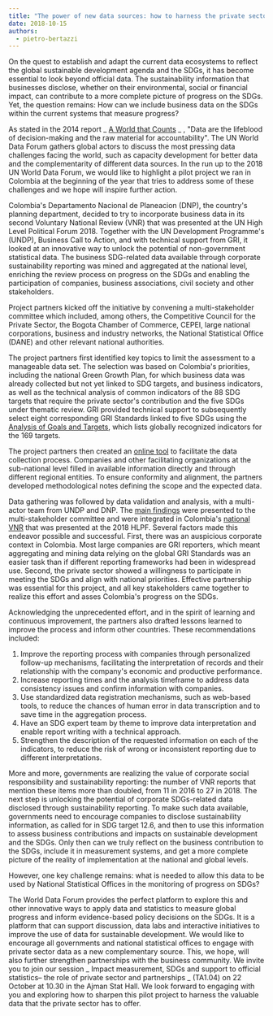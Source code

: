 ```yaml
---
title: "The power of new data sources: how to harness the private sector's role?"
date: 2018-10-15
authors:
  - pietro-bertazzi
---
```


On the quest to establish and adapt the current data ecosystems to reflect the global sustainable development agenda and the SDGs, it has become essential to look beyond official data. The sustainability information that businesses disclose, whether on their environmental, social or financial impact, can contribute to a more complete picture of progress on the SDGs. Yet, the question remains: How can we include business data on the SDGs within the current systems that measure progress?

As stated in the 2014 report _ [A World that Counts](http://www.undatarevolution.org/wp-content/uploads/2014/11/A-World-That-Counts.pdf) _ , "Data are the lifeblood of decision-making and the raw material for accountability". The UN World Data Forum gathers global actors to discuss the most pressing data challenges facing the world, such as capacity development for better data and the complementarity of different data sources. In the run up to the 2018 UN World Data Forum, we would like to highlight a pilot project we ran in Colombia at the beginning of the year that tries to address some of these challenges and we hope will inspire further action.

Colombia's Departamento Nacional de Planeacion (DNP), the country's planning department, decided to try to incorporate business data in its second Voluntary National Review (VNR) that was presented at the UN High Level Political Forum 2018. Together with the UN Development Programme's (UNDP), Business Call to Action, and with technical support from GRI, it looked at an innovative way to unlock the potential of non-government statistical data. The business SDG-related data available through corporate sustainability reporting was mined and aggregated at the national level, enriching the review process on progress on the SDGs and enabling the participation of companies, business associations, civil society and other stakeholders.

Project partners kicked off the initiative by convening a multi-stakeholder committee which included, among others, the Competitive Council for the Private Sector, the Bogota Chamber of Commerce, CEPEI, large national corporations, business and industry networks, the National Statistical Office (DANE) and other relevant national authorities.

The project partners first identified key topics to limit the assessment to a manageable data set. The selection was based on Colombia's priorities, including the national Green Growth Plan, for which business data was already collected but not yet linked to SDG targets, and business indicators, as well as the technical analysis of common indicators of the 88 SDG targets that require the private sector's contribution and the five SDGs under thematic review. GRI provided technical support to subsequently select eight corresponding GRI Standards linked to five SDGs using the [Analysis of Goals and Targets](https://www.globalreporting.org/resourcelibrary/GRI_UNGC_Business-Reporting-on-SDGs_Analysis-of-Goals-and-Targets.pdf), which lists globally recognized indicators for the 169 targets.

The project partners then created an [online tool](http://www.odsreportevoluntario.org/) to facilitate the data collection process. Companies and other facilitating organizations at the sub-national level filled in available information directly and through different regional entities. To ensure conformity and alignment, the partners developed methodological notes defining the scope and the expected data.

Data gathering was followed by data validation and analysis, with a multi-actor team from UNDP and DNP. The [main findings](https://assets.ctfassets.net/27p7ivvbl4bs/8XJw3xSMMMgw0qcYYiKsU/a4e9a5f4ee6128363faef7afe7bc395b/Private_Sector_and_Its_Contribution_to_the_SDGs-_A_Journey_to_Data_Gathering_and_Reporting_in_Colombia_DIGITAL.pdf) were presented to the multi-stakeholder committee and were integrated in Colombia's [national VNR](https://sustainabledevelopment.un.org/content/documents/20338Colombia_2018_VNR_Espan771ol_1.pdf) that was presented at the 2018 HLPF.
Several factors made this endeavor possible and successful. First, there was an auspicious corporate context in Colombia. Most large companies are GRI reporters, which meant aggregating and mining data relying on the global GRI Standards was an easier task than if different reporting frameworks had been in widespread use. Second, the private sector showed a willingness to participate in meeting the SDGs and align with national priorities. Effective partnership was essential for this project, and all key stakeholders came together to realize this effort and asses Colombia's progress on the SDGs.

Acknowledging the unprecedented effort, and in the spirit of learning and continuous improvement, the partners also drafted lessons learned to improve the process and inform other countries. These recommendations included:

1. Improve the reporting process with companies through personalized follow-up mechanisms, facilitating the interpretation of records and their relationship with the company's economic and productive performance.
2. Increase reporting times and the analysis timeframe to address data consistency issues and confirm information with companies.
3. Use standardized data registration mechanisms, such as web-based tools, to reduce the chances of human error in data transcription and to save time in the aggregation process.
4. Have an SDG expert team by theme to improve data interpretation and enable report writing with a technical approach.
5. Strengthen the description of the requested information on each of the indicators, to reduce the risk of wrong or inconsistent reporting due to different interpretations.

More and more, governments are realizing the value of corporate social responsibility and sustainability reporting: the number of VNR reports that mention these items more than doubled, from 11 in 2016 to 27 in 2018. The next step is unlocking the potential of corporate SDGs-related data disclosed through sustainability reporting. To make such data available, governments need to encourage companies to disclose sustainability information, as called for in SDG target 12.6, and then to use this information to assess business contributions and impacts on sustainable development and the SDGs. Only then can we truly reflect on the business contribution to the SDGs, include it in measurement systems, and get a more complete picture of the reality of implementation at the national and global levels.

However, one key challenge remains: what is needed to allow this data to be used by National Statistical Offices in the monitoring of progress on SDGs?

The World Data Forum provides the perfect platform to explore this and other innovative ways to apply data and statistics to measure global progress and inform evidence-based policy decisions on the SDGs. It is a platform that can support discussion, data labs and interactive initiatives to improve the use of data for sustainable development. We would like to encourage all governments and national statistical offices to engage with private sector data as a new complementary source. This, we hope, will also further strengthen partnerships with the business community. We invite you to join our session _ Impact measurement, SDGs and support to official statistics– the role of private sector and partnerships _ (TA1.04) on 22 October at 10.30 in the Ajman Stat Hall. We look forward to engaging with you and exploring how to sharpen this pilot project to harness the valuable data that the private sector has to offer.
